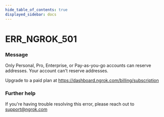 ```yaml
---
hide_table_of_contents: true
displayed_sidebar: docs
---
```



# ERR_NGROK_501

### Message

Only Personal, Pro, Enterprise, or Pay-as-you-go accounts can reserve addresses.
Your account can't reserve addresses.

Upgrade to a paid plan at https://dashboard.ngrok.com/billing/subscription

<ErrorDetails error="err_ngrok_501" />

### Further help

If you're having trouble resolving this error, please reach out to [support@ngrok.com](mailto:support@ngrok.com?subject=Help%20with%20ERR_NGROK_501)
